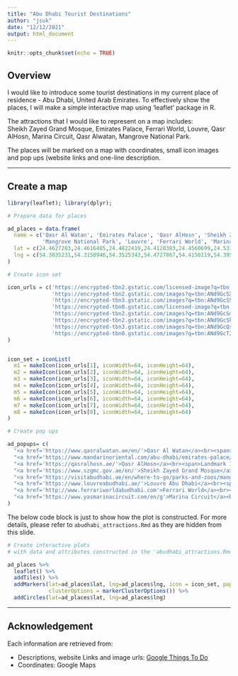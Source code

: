 ```yaml
---
title: "Abu Dhabi Tourist Destinations"
author: "jsuk"
date: "12/12/2021"
output: html_document
---
```


```r
knitr::opts_chunk$set(echo = TRUE)
```

## Overview

I would like to introduce some tourist destinations in my current place of residence - Abu Dhabi, United Arab Emirates.
To effectively show the places, I will make a simple interactive map using 'leaflet' package in R.

The attractions that I would like to represent on a map includes: <br>
Sheikh Zayed Grand Mosque, Emirates Palace, Ferrari World, Louvre, Qasr AlHosn, Marina Circuit,
Qasr Alwatan, Mangrove National Park.

The places will be marked on a map with coordinates, small icon images and pop ups (website links and one-line description.

---

## Create a map

```r
library(leaflet); library(dplyr);
```

```r
# Prepare data for places

ad_places = data.frame(
  name = c('Qasr Al Watan', 'Emirates Palace', 'Qasr AlHosn', 'Sheikh Zayed Grand Mosque', 
           'Mangrove National Park', 'Louvre', 'Ferrari World', 'Marina Circuit'),
  lat = c(24.4627203,24.4616485,24.4822419,24.4128383,24.4560699,24.5337003,24.4835529,24.4699462),
  lng = c(54.3035231,54.3150946,54.3525343,54.4727867,54.4156119,54.3959481,54.6029024,54.603318)
)

```

```r
# Create icon set

icon_urls = c('https://encrypted-tbn2.gstatic.com/licensed-image?q=tbn:ANd9GcQa0QD_4_PepH0ieOtU8ZmNa_IBtIOIUeScek-cn5ovN-bDRuDRe6-n_XOwo0hWvtZfB6KNY4GjAQ4EMWEmmuYs4A',
              'https://encrypted-tbn2.gstatic.com/images?q=tbn:ANd9GcSXEB3HjikNzvVUrVXUThme9Z2ifP-Z7axRaXjJF_vJPW3if4zAVnnimrRPEm9HIYUzILfiIaqxgGskJp3AQqgIfQ',
              'https://encrypted-tbn3.gstatic.com/images?q=tbn:ANd9GcS5AXcMn8bxfHKH6GHb-HvpDi5Wf2PibF-gaEU-QxqSDN3O_YfaW3WlGP7iFILpl2hm8OeE6--8X2S2BXriG35FXw',
              'https://encrypted-tbn0.gstatic.com/licensed-image?q=tbn:ANd9GcTMGB-l_RoCvjF50Fw9Akw2QGA0Rrcsr_P_wLYsn8lbfQXfC4UHYWWpXf6MbImvMFP9A-6W2glMnqSOP8xJxQPaKA',
              'https://encrypted-tbn2.gstatic.com/images?q=tbn:ANd9GcSmvOcNZFNZSJeZmPDJTvr63OFyW10sQE4HEwuX6pUr_h5YXNml90q_oN5If-1TZtKZwoTfMdcHSTCBq2gZr9h7Og',
              'https://encrypted-tbn2.gstatic.com/images?q=tbn:ANd9GcSk0_iNHBFa5tGQ6JWO5TAg6wXj6955CVd-cDh9rzasPPn7SMNUy2yjBjwl0yEFN7kUmHauxte3PgqrfvQrmoLeKg',
              'https://encrypted-tbn3.gstatic.com/images?q=tbn:ANd9GcQsx2RKxKzDSbCEOR4h8t4Xug8EhSeAWqmttHPoDFZjo0XJ2awMttolW8wJkj11cAm8scqTmIDzTABQB1THOzuraw',
              'https://encrypted-tbn0.gstatic.com/images?q=tbn:ANd9GcT2ydFFOqEXGDRfatJsPNFBlScOH0WV6Iompt6qIc-UbBqvP1leE5tSku_RYgnR18wtLTi7sZrH8q7ojLYnT7_ALA'
)


icon_set = iconList(
  m1 = makeIcon(icon_urls[1], iconWidth=64, iconHeight=64),
  m2 = makeIcon(icon_urls[2], iconWidth=64, iconHeight=64),
  m3 = makeIcon(icon_urls[3], iconWidth=64, iconHeight=64),
  m4 = makeIcon(icon_urls[4], iconWidth=64, iconHeight=64),
  m5 = makeIcon(icon_urls[5], iconWidth=64, iconHeight=64),
  m6 = makeIcon(icon_urls[6], iconWidth=64, iconHeight=64),
  m7 = makeIcon(icon_urls[7], iconWidth=64, iconHeight=64),
  m8 = makeIcon(icon_urls[8], iconWidth=64, iconHeight=64)
)

```

```r
# Create pop ups

ad_popups= c(
  "<a href='https://www.qasralwatan.ae/en/'>Qasr Al Watan</a><br><span>Marble & limestone presidental palace</span>",
  "<a href='https://www.mandarinoriental.com/abu-dhabi/emirates-palace/luxury-hotel'>Emirates Palace</a><br><span>Palatial hotel with a private marina</span>",
  "<a href='https://qasralhosn.ae/'>Qasr AlHosn</a><br><span>Landmark 18th-century palace & fort</span>",
  "<a href='https://www.szgmc.gov.ae/en/'>Sheikh Zayed Grand Mosque</a><br><span>Iconic landmark with 82 white domes</span>",
  "<a href='https://visitabudhabi.ae/en/where-to-go/parks-and-zoos/mangrove-national-park'>Mangrove National Park</a><br><span>Mangrove with many birds and watersports</span>",
  "<a href='https://www.louvreabudhabi.ae/'>Louvre Abu Dhabi</a><br><span>Unique museum for international artwork</span>",
  "<a href='http://www.ferrariworldabudhabi.com'>Ferrari World</a><br><span>Motorsport-themed entertainment complex</span>",
  "<a href='https://www.yasmarinacircuit.com/en/g'>Marina Circuit</a><br><span>Formula 1, auto racing and marina</span>"
)

```

The below code block is just to show how the plot is constructed. For more details, please refer to `abudhabi_attractions.Rmd` as they are hidden from this slide.

```r
# Create interactive plots 
# with data and attributes constructed in the 'abudhabi_attractions.Rmd'

ad_places %>% 
  leaflet() %>% 
  addTiles() %>% 
  addMarkers(lat=ad_places$lat, lng=ad_places$lng, icon = icon_set, popup = ad_popups, 
             clusterOptions = markerClusterOptions()) %>% 
  addCircles(lat=ad_places$lat, lng=ad_places$lng)

```


---

## Acknowledgement

Each information are retrieved from:

- Descriptions, website Links and image urls:  [Google Things To Do](https://bit.ly/3lWXOKo)
- Coordinates: Google Maps

